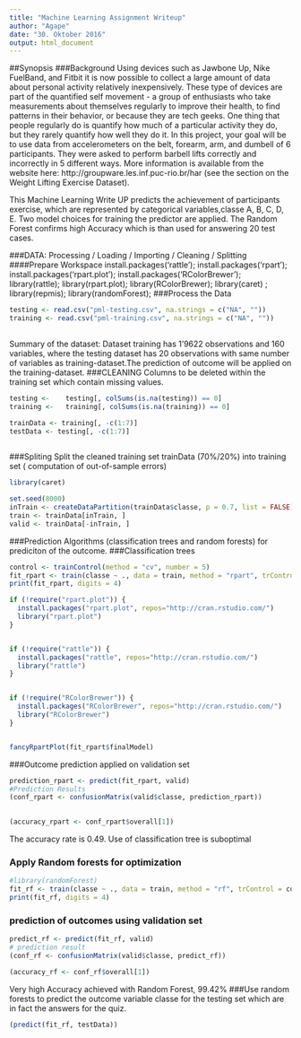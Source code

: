 ```yaml
---
title: "Machine Learning Assignment Writeup"
author: "Agape"
date: "30. Oktober 2016"
output: html_document
---
```


##Synopsis
###Background
Using devices such as Jawbone Up, Nike FuelBand, and Fitbit it is now possible to collect a large amount of data about personal activity relatively inexpensively. These type of devices are part of the quantified self movement - a group of enthusiasts who take measurements about themselves regularly to improve their health, to find patterns in their behavior, or because they are tech geeks. One thing that people regularly do is quantify how much of a particular activity they do, but they rarely quantify how well they do it. In this project, your goal will be to use data from accelerometers on the belt, forearm, arm, and dumbell of 6 participants. They were asked to perform barbell lifts correctly and incorrectly in 5 different ways. More information is available from the website here: http://groupware.les.inf.puc-rio.br/har (see the section on the Weight Lifting Exercise Dataset). 

This Machine Learning Write UP predicts the achievement of participants exercise,
which are represented by categorical variables,classe A, B, C, D, E.
Two model choices for training the predictor are applied. The Random Forest confirms high Accuracy which is than used for answering 20 test cases.


###DATA:  Processing / Loading / Importing / Cleaning / Splitting
####Prepare Workspace
install.packages('rattle');
install.packages('rpart');
install.packages('rpart.plot');
install.packages('RColorBrewer');
library(rattle);
library(rpart.plot);
library(RColorBrewer);
library(caret) ;
library(repmis);
library(randomForest);
###Process the  Data
```r
testing <- read.csv("pml-testing.csv", na.strings = c("NA", ""))
training <- read.csv("pml-training.csv", na.strings = c("NA", ""))
             
```
Summary of the dataset:
Dataset training has 1'9622 observations and 160 variables, where the testing dataset has 20 observations with same number of variables as training-dataset.The prediction of outcome will be applied on the training-dataset.
###CLEANING
Columns to be deleted within the training set which contain missing values.

```r
testing <-    testing[, colSums(is.na(testing)) == 0]
training <-   training[, colSums(is.na(training)) == 0]

```

```r
trainData <- training[, -c(1:7)]
testData <- testing[, -c(1:7)]
            
```
###Spliting
Split the cleaned training set trainData (70%/20%) into training set ( computation of out-of-sample errors)


```r
library(caret)

```



```r

set.seed(8000) 
inTrain <- createDataPartition(trainData$classe, p = 0.7, list = FALSE)
train <- trainData[inTrain, ]
valid <- trainData[-inTrain, ]

```
###Prediction Algorithms (classification trees and random forests) for prediciton of the outcome.
###Classification trees
```r
control <- trainControl(method = "cv", number = 5)
fit_rpart <- train(classe ~ ., data = train, method = "rpart", trControl = control)
print(fit_rpart, digits = 4)
```
```r


if (!require("rpart.plot")) {
  install.packages("rpart.plot", repos="http://cran.rstudio.com/") 
  library("rpart.plot")
}


if (!require("rattle")) {
  install.packages("rattle", repos="http://cran.rstudio.com/") 
  library("rattle")
}


if (!require("RColorBrewer")) {
  install.packages("RColorBrewer", repos="http://cran.rstudio.com/") 
  library("RColorBrewer")
}



```

```r
fancyRpartPlot(fit_rpart$finalModel)
```
###Outcome prediction applied on validation set

```r
prediction_rpart <- predict(fit_rpart, valid)
#Prediction Results
(conf_rpart <- confusionMatrix(valid$classe, prediction_rpart))
           
```

```r
(accuracy_rpart <- conf_rpart$overall[1])
```
The accuracy rate is 0.49. Use of classification tree is suboptimal  

### Apply Random forests for optimization 
```r
#library(randomForest)
fit_rf <- train(classe ~ ., data = train, method = "rf", trControl = control)
print(fit_rf, digits = 4)
```
### prediction of outcomes using validation set
```r
predict_rf <- predict(fit_rf, valid)
# prediction result
(conf_rf <- confusionMatrix(valid$classe, predict_rf))
```
```r
(accuracy_rf <- conf_rf$overall[1])
```
Very high Accuracy achieved with Random Forest, 99.42%
###Use random forests to predict the outcome variable classe for the testing set which are in fact the answers for the quiz.

```r
(predict(fit_rf, testData))
```





































